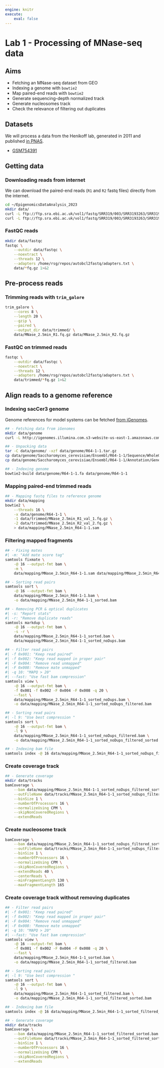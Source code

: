 ```yaml
---
engine: knitr
execute:
    eval: false
---
```


# Lab 1 - Processing of MNase-seq data

::: {.callout-note icon='true'}
## Aims

- Fetching an MNase-seq dataset from GEO 
- Indexing a genome with `bowtie2`
- Map paired-end reads with `bowtie2`
- Generate sequencing-depth normalized track
- Generate nucleosomes track
- Check the relevance of filtering out duplicates
:::

::: {.callout-tip icon='true'}
## Datasets

We will process a data from the Henikoff lab, generated in 2011 and published [in PNAS](https://doi.org/10.1073/pnas.1110731108).

- [GSM754391](https://www.ncbi.nlm.nih.gov/geo/query/acc.cgi?acc=GSM754391)
:::

## Getting data

### Downloading reads from internet

We can download the paired-end reads (`R1` and `R2` fastq files) directly 
from the internet. 

```bash
cd ~/EpigenomicsDataAnalysis_2023
mkdir data/
curl -L ftp://ftp.sra.ebi.ac.uk/vol1/fastq/SRR319/003/SRR3193263/SRR3193263_1.fastq.gz -o data/MNase_2.5min_R1.fq.gz
curl -L ftp://ftp.sra.ebi.ac.uk/vol1/fastq/SRR319/003/SRR3193263/SRR3193263_2.fastq.gz -o data/MNase_2.5min_R2.fq.gz
```

### FastQC reads

```bash
mkdir data/fastqc
fastqc \
    --outdir data/fastqc \
    --noextract \
    --threads 12 \
    --adapters /home/rsg/repos/autobcl2fastq/adapters.txt \
    data/*fq.gz 1>&2
```

## Pre-process reads 

### Trimming reads with `trim_galore`

```bash
trim_galore \
    --cores 8 \
    --length 20 \
    --gzip \
    --paired \
    --output_dir data/trimmed/ \
    data/MNase_2.5min_R1.fq.gz data/MNase_2.5min_R2.fq.gz
```

### FastQC on trimmed reads

```bash
fastqc \
    --outdir data/fastqc \
    --noextract \
    --threads 12 \
    --adapters /home/rsg/repos/autobcl2fastq/adapters.txt \
    data/trimmed/*fq.gz 1>&2
```

## Align reads to a genome reference 

### Indexing sacCer3 genome 

Genome references for model systems can be fetched [from iGenomes](https://emea.support.illumina.com/sequencing/sequencing_software/igenome.html).

```bash
## - Fetching data from iGenomes
mkdir data/genome
curl -L http://igenomes.illumina.com.s3-website-us-east-1.amazonaws.com/Saccharomyces_cerevisiae/Ensembl/R64-1-1/Saccharomyces_cerevisiae_Ensembl_R64-1-1.tar.gz -o data/genome/R64-1-1.tar.gz

## - Unpacking data 
tar -C data/genome/ -xzf data/genome/R64-1-1.tar.gz
cp data/genome/Saccharomyces_cerevisiae/Ensembl/R64-1-1/Sequence/WholeGenomeFasta/genome.fa data/genome/R64-1-1.fa
cp data/genome/Saccharomyces_cerevisiae/Ensembl/R64-1-1/Annotation/Genes/genes.gtf data/genome/R64-1-1.gtf

## - Indexing genome
bowtie2-build data/genome/R64-1-1.fa data/genome/R64-1-1
```

### Mapping paired-end trimmed reads

```bash
## - Mapping fastq files to reference genome
mkdir data/mapping
bowtie2 \
    --threads 16 \
    -x data/genome/R64-1-1 \
    -1 data/trimmed/MNase_2.5min_R1_val_1.fq.gz \
    -2 data/trimmed/MNase_2.5min_R2_val_2.fq.gz \
    > data/mapping/MNase_2.5min_R64-1-1.sam
```

### Filtering mapped fragments

```bash
## - Fixing mates
#| -m: "Add mate score tag"
samtools fixmate \
    -@ 16 --output-fmt bam \
    -m \
    data/mapping/MNase_2.5min_R64-1-1.sam data/mapping/MNase_2.5min_R64-1-1.bam

## - Sorting read pairs
samtools sort \
    -@ 16 --output-fmt bam \
    data/mapping/MNase_2.5min_R64-1-1.bam \
    -o data/mapping/MNase_2.5min_R64-1-1_sorted.bam 

## - Removing PCR & optical duplicates
#| -s: "Report stats"
#| -r: "Remove duplicate reads"
samtools markdup \
    -@ 16 --output-fmt bam \
    -s -r \
    data/mapping/MNase_2.5min_R64-1-1_sorted.bam \
    data/mapping/MNase_2.5min_R64-1-1_sorted_noDups.bam 

## - Filter read pairs
#| -f 0x001: "Keep read paired"
#| -f 0x002: "Keep read mapped in proper pair"
#| -F 0x004: "Remove read unmapped"
#| -F 0x008: "Remove mate unmapped"
#| -q 10: "MAPQ > 20"
#| --fast: "Use fast bam compression"
samtools view \
    -@ 16 --output-fmt bam \
    -f 0x001 -f 0x002 -F 0x004 -F 0x008 -q 20 \
    --fast \
    data/mapping/MNase_2.5min_R64-1-1_sorted_noDups.bam \
    -o data/mapping/MNase_2.5min_R64-1-1_sorted_noDups_filtered.bam

## - Sorting read pairs
#| -l 9: "Use best compression "
samtools sort \
    -@ 16 --output-fmt bam \
    -l 9 \
    data/mapping/MNase_2.5min_R64-1-1_sorted_noDups_filtered.bam \
    -o data/mapping/MNase_2.5min_R64-1-1_sorted_noDups_filtered_sorted.bam

## - Indexing bam file
samtools index -@ 16 data/mapping/MNase_2.5min_R64-1-1_sorted_noDups_filtered_sorted.bam
```

### Create coverage track

```bash
## - Generate coverage
mkdir data/tracks
bamCoverage \
    --bam data/mapping/MNase_2.5min_R64-1-1_sorted_noDups_filtered_sorted.bam \
    --outFileName data/tracks/MNase_2.5min_R64-1-1_sorted_noDups_filtered_sorted.CPM.bw \
    --binSize 1 \
    --numberOfProcessors 16 \
    --normalizeUsing CPM \
    --skipNonCoveredRegions \
    --extendReads
```

### Create nucleosome track

```bash
bamCoverage \
    --bam data/mapping/MNase_2.5min_R64-1-1_sorted_noDups_filtered_sorted.bam \
    --outFileName data/tracks/MNase_2.5min_R64-1-1_sorted_noDups_filtered_sorted.135-160bp.CPM.bw \
    --binSize 1 \
    --numberOfProcessors 16 \
    --normalizeUsing CPM \
    --skipNonCoveredRegions \
    --extendReads 40 \
    --centerReads \
    --minFragmentLength 130 \
    --maxFragmentLength 165
```

### Create coverage track without removing duplicates

```bash
## - Filter read pairs
#| -f 0x001: "Keep read paired"
#| -f 0x002: "Keep read mapped in proper pair"
#| -F 0x004: "Remove read unmapped"
#| -F 0x008: "Remove mate unmapped"
#| -q 10: "MAPQ > 20"
#| --fast: "Use fast bam compression"
samtools view \
    -@ 16 --output-fmt bam \
    -f 0x001 -f 0x002 -F 0x004 -F 0x008 -q 20 \
    --fast \
    data/mapping/MNase_2.5min_R64-1-1_sorted.bam \
    -o data/mapping/MNase_2.5min_R64-1-1_sorted_filtered.bam

## - Sorting read pairs
#| -l 9: "Use best compression "
samtools sort \
    -@ 16 --output-fmt bam \
    -l 9 \
    data/mapping/MNase_2.5min_R64-1-1_sorted_filtered.bam \
    -o data/mapping/MNase_2.5min_R64-1-1_sorted_filtered_sorted.bam

## - Indexing bam file
samtools index -@ 16 data/mapping/MNase_2.5min_R64-1-1_sorted_filtered_sorted.bam

## - Generate coverage
mkdir data/tracks
bamCoverage \
    --bam data/mapping/MNase_2.5min_R64-1-1_sorted_filtered_sorted.bam \
    --outFileName data/tracks/MNase_2.5min_R64-1-1_sorted_filtered_sorted.CPM.bw \
    --binSize 1 \
    --numberOfProcessors 16 \
    --normalizeUsing CPM \
    --skipNonCoveredRegions \
    --extendReads
```
